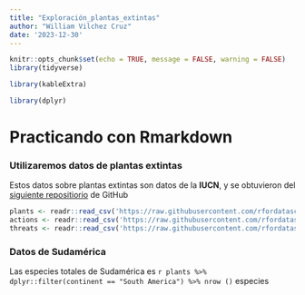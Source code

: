 ```yaml
---
title: "Exploración_plantas_extintas"
author: "William Vilchez Cruz"
date: '2023-12-30'
---
```



```r
knitr::opts_chunk$set(echo = TRUE, message = FALSE, warning = FALSE)
library(tidyverse)

library(kableExtra)

library(dplyr)
```


# Practicando con Rmarkdown

### Utilizaremos datos de plantas extintas 

Estos datos sobre plantas extintas son datos de la **IUCN**, y se obtuvieron del [siguiente repositiorio ](https://github.com/rfordatascience/tidytuesday) de GitHub


```r
plants <- readr::read_csv('https://raw.githubusercontent.com/rfordatascience/tidytuesday/master/data/2020/2020-08-18/plants.csv')
actions <- readr::read_csv('https://raw.githubusercontent.com/rfordatascience/tidytuesday/master/data/2020/2020-08-18/actions.csv')
threats <- readr::read_csv('https://raw.githubusercontent.com/rfordatascience/tidytuesday/master/data/2020/2020-08-18/threats.csv')

```

### Datos de Sudamérica

Las especies totales de Sudamérica es `r plants %>% dplyr::filter(continent == "South America") %>% nrow ()`  especies 





